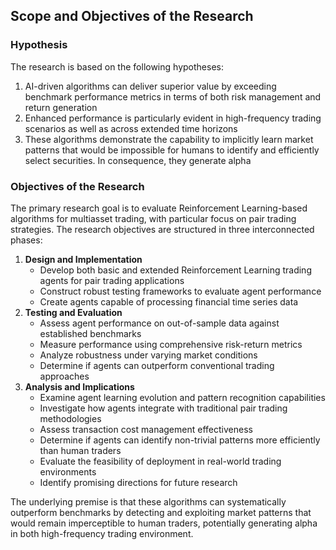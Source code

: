 ## Scope and Objectives of the Research

### Hypothesis

The research is based on the following hypotheses:

1. AI-driven algorithms can deliver superior value by exceeding benchmark performance metrics in terms of both risk management and return generation
2. Enhanced performance is particularly evident in high-frequency trading scenarios as well as across extended time horizons
3. These algorithms demonstrate the capability to implicitly learn market patterns that would be impossible for humans to identify and efficiently select securities. In consequence, they generate alpha

### Objectives of the Research

The primary research goal is to evaluate Reinforcement Learning-based
algorithms for multiasset trading, with particular focus on pair trading
strategies. The research objectives are structured in three interconnected
phases:

1. **Design and Implementation**
   - Develop both basic and extended Reinforcement Learning trading agents
     for pair trading applications
   - Construct robust testing frameworks to evaluate agent performance
   - Create agents capable of processing financial time series data

2. **Testing and Evaluation**
   - Assess agent performance on out-of-sample data against established
     benchmarks
   - Measure performance using comprehensive risk-return metrics
   - Analyze robustness under varying market conditions
   - Determine if agents can outperform conventional trading approaches

3. **Analysis and Implications**
   - Examine agent learning evolution and pattern recognition capabilities
   - Investigate how agents integrate with traditional pair trading
     methodologies
   - Assess transaction cost management effectiveness
   - Determine if agents can identify non-trivial patterns more efficiently
     than human traders
   - Evaluate the feasibility of deployment in real-world trading
     environments
   - Identify promising directions for future research

The underlying premise is that these algorithms can systematically outperform
benchmarks by detecting and exploiting market patterns that would remain
imperceptible to human traders, potentially generating alpha in both
high-frequency trading environment.
